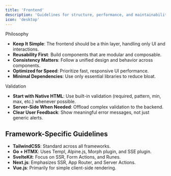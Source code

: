 ```yaml
---
title: 'Frontend'
description: 'Guidelines for structure, performance, and maintainability.'
icon: 'desktop'
---
```


Philosophy

- **Keep It Simple**: The frontend should be a thin layer, handling only UI and interactions.
- **Reusability First**: Build components that are modular and composable.
- **Consistency Matters**: Follow a unified design and behavior across components.
- **Optimized for Speed**: Prioritize fast, responsive UI performance.
- **Minimal Dependencies**: Use only essential libraries to reduce bloat.

Validation

- **Start with Native HTML**: Use built-in validation (required, pattern, min, max, etc.) whenever possible.
- **Server-Side When Needed**: Offload complex validation to the backend.
- **Clear User Feedback**: Show meaningful error messages, not just generic alerts.

## Framework-Specific Guidelines

- **TailwindCSS**: Standard across all frameworks.
- **Go + HTMX**: Uses Templ, Alpine.js, Morph plugin, and SSE plugin.
- **SvelteKit**: Focus on SSR, Form Actions, and Runes.
- **Next.js**: Emphasizes SSR, App Router, and Server Actions.
- **Vue.js**: Primarily for simple client-side rendering.
